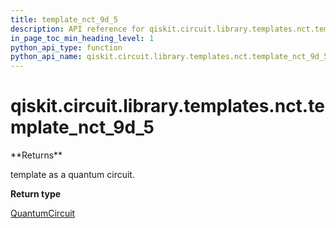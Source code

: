 ```yaml
---
title: template_nct_9d_5
description: API reference for qiskit.circuit.library.templates.nct.template_nct_9d_5
in_page_toc_min_heading_level: 1
python_api_type: function
python_api_name: qiskit.circuit.library.templates.nct.template_nct_9d_5
---
```


# qiskit.circuit.library.templates.nct.template\_nct\_9d\_5

<Function id="qiskit.circuit.library.templates.nct.template_nct_9d_5" github="https://github.com/qiskit/qiskit/tree/stable/0.21/qiskit/circuit/library/templates/nct/template_nct_9d_5.py" signature="template_nct_9d_5()">
  **Returns**

  template as a quantum circuit.

  **Return type**

  [QuantumCircuit](qiskit.circuit.QuantumCircuit "qiskit.circuit.QuantumCircuit")
</Function>

